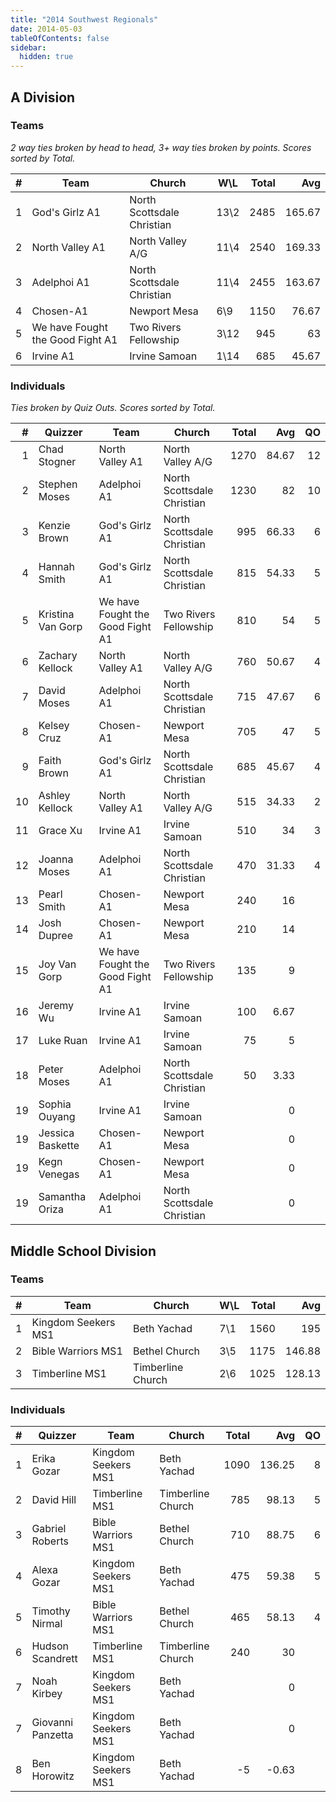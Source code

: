 ```yaml
---
title: "2014 Southwest Regionals"
date: 2014-05-03
tableOfContents: false
sidebar:
  hidden: true
---
```


## A Division

### Teams

*2 way ties broken by head to head, 3+ way ties broken by points. Scores sorted by Total.*

|    # | Team                             | Church                     | W\L  | Total |    Avg |
| ---: | -------------------------------- | -------------------------- | ---- | ----: | -----: |
|    1 | God's Girlz A1                   | North Scottsdale Christian | 13\2 |  2485 | 165.67 |
|    2 | North Valley A1                  | North Valley A/G           | 11\4 |  2540 | 169.33 |
|    3 | Adelphoi A1                      | North Scottsdale Christian | 11\4 |  2455 | 163.67 |
|    4 | Chosen-A1                        | Newport Mesa               | 6\9  |  1150 |  76.67 |
|    5 | We have Fought the Good Fight A1 | Two Rivers Fellowship      | 3\12 |   945 |     63 |
|    6 | Irvine A1                        | Irvine Samoan              | 1\14 |   685 |  45.67 |

### Individuals

*Ties broken by Quiz Outs. Scores sorted by Total.*

|    # | Quizzer           | Team                             | Church                     | Total |   Avg |   QO |
| ---: | ----------------- | -------------------------------- | -------------------------- | ----: | ----: | ---: |
|    1 | Chad Stogner      | North Valley A1                  | North Valley A/G           |  1270 | 84.67 |   12 |
|    2 | Stephen Moses     | Adelphoi A1                      | North Scottsdale Christian |  1230 |    82 |   10 |
|    3 | Kenzie Brown      | God's Girlz A1                   | North Scottsdale Christian |   995 | 66.33 |    6 |
|    4 | Hannah Smith      | God's Girlz A1                   | North Scottsdale Christian |   815 | 54.33 |    5 |
|    5 | Kristina Van Gorp | We have Fought the Good Fight A1 | Two Rivers Fellowship      |   810 |    54 |    5 |
|    6 | Zachary Kellock   | North Valley A1                  | North Valley A/G           |   760 | 50.67 |    4 |
|    7 | David Moses       | Adelphoi A1                      | North Scottsdale Christian |   715 | 47.67 |    6 |
|    8 | Kelsey Cruz       | Chosen-A1                        | Newport Mesa               |   705 |    47 |    5 |
|    9 | Faith Brown       | God's Girlz A1                   | North Scottsdale Christian |   685 | 45.67 |    4 |
|   10 | Ashley Kellock    | North Valley A1                  | North Valley A/G           |   515 | 34.33 |    2 |
|   11 | Grace Xu          | Irvine A1                        | Irvine Samoan              |   510 |    34 |    3 |
|   12 | Joanna Moses      | Adelphoi A1                      | North Scottsdale Christian |   470 | 31.33 |    4 |
|   13 | Pearl Smith       | Chosen-A1                        | Newport Mesa               |   240 |    16 |      |
|   14 | Josh Dupree       | Chosen-A1                        | Newport Mesa               |   210 |    14 |      |
|   15 | Joy Van Gorp      | We have Fought the Good Fight A1 | Two Rivers Fellowship      |   135 |     9 |      |
|   16 | Jeremy Wu         | Irvine A1                        | Irvine Samoan              |   100 |  6.67 |      |
|   17 | Luke Ruan         | Irvine A1                        | Irvine Samoan              |    75 |     5 |      |
|   18 | Peter Moses       | Adelphoi A1                      | North Scottsdale Christian |    50 |  3.33 |      |
|   19 | Sophia Ouyang     | Irvine A1                        | Irvine Samoan              |       |     0 |      |
|   19 | Jessica Baskette  | Chosen-A1                        | Newport Mesa               |       |     0 |      |
|   19 | Kegn Venegas      | Chosen-A1                        | Newport Mesa               |       |     0 |      |
|   19 | Samantha Oriza    | Adelphoi A1                      | North Scottsdale Christian |       |     0 |

## Middle School Division

### Teams

|    # | Team                | Church            | W\L | Total |    Avg |
| ---: | ------------------- | ----------------- | --- | ----: | -----: |
|    1 | Kingdom Seekers MS1 | Beth Yachad       | 7\1 |  1560 |    195 |
|    2 | Bible Warriors MS1  | Bethel Church     | 3\5 |  1175 | 146.88 |
|    3 | Timberline MS1      | Timberline Church | 2\6 |  1025 | 128.13 |

### Individuals

|    # | Quizzer           | Team                | Church            | Total |    Avg |   QO |
| ---: | ----------------- | ------------------- | ----------------- | ----: | -----: | ---: |
|    1 | Erika Gozar       | Kingdom Seekers MS1 | Beth Yachad       |  1090 | 136.25 |    8 |
|    2 | David Hill        | Timberline MS1      | Timberline Church |   785 |  98.13 |    5 |
|    3 | Gabriel Roberts   | Bible Warriors MS1  | Bethel Church     |   710 |  88.75 |    6 |
|    4 | Alexa Gozar       | Kingdom Seekers MS1 | Beth Yachad       |   475 |  59.38 |    5 |
|    5 | Timothy Nirmal    | Bible Warriors MS1  | Bethel Church     |   465 |  58.13 |    4 |
|    6 | Hudson Scandrett  | Timberline MS1      | Timberline Church |   240 |     30 |      |
|    7 | Noah Kirbey       | Kingdom Seekers MS1 | Beth Yachad       |       |      0 |      |
|    7 | Giovanni Panzetta | Kingdom Seekers MS1 | Beth Yachad       |       |      0 |      |
|    8 | Ben Horowitz      | Kingdom Seekers MS1 | Beth Yachad       |    -5 |  -0.63 |      |
